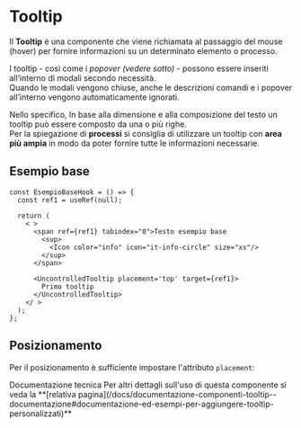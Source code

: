 
<Meta of={TooltipStories} />

# Tooltip
Il **Tooltip** è una componente che viene richiamata al passaggio del mouse (hover) per fornire informazioni su un determinato elemento o processo.

I tooltip - così come i _popover (vedere sotto)_ - possono essere inseriti all’interno di modali secondo necessità.\
Quando le modali vengono chiuse, anche le descrizioni comandi e i popover all’interno vengono automaticamente ignorati.

Nello specifico, In base alla dimensione e alla composizione del testo un tooltip può essere composto da una o più righe.\
Per la spiegazione di **processi** si consiglia di utilizzare un tooltip con **area più ampia** in modo da poter fornire tutte le informazioni necessarie.


## Esempio base
<Canvas of={TooltipStories.EsempioBase} />

```tsx
const EsempioBaseHook = () => {
  const ref1 = useRef(null);

  return (
    < >
      <span ref={ref1} tabindex="0">Testo esempio base
        <sup>
          <Icon color="info" icon="it-info-circle" size="xs"/>
        </sup>
      </span>

      <UncontrolledTooltip placement='top' target={ref1}>
        Primo tooltip
      </UncontrolledTooltip>
    </ >
  );
};
```

## Posizionamento
Per il posizionamento è sufficiente impostare l'attributo `placement`:
<Canvas of={TooltipStories.Posizionamento} />


<div className='docs'>
  <Callout color='info' highlight>
    <CalloutTitle>
      <span className='text'>Documentazione tecnica</span>
    </CalloutTitle>
    <CalloutText>
      Per altri dettagli sull'uso di questa componente si veda la **[relativa pagina](/docs/documentazione-componenti-tooltip--documentazione#documentazione-ed-esempi-per-aggiungere-tooltip-personalizzati)**
    </CalloutText>
  </Callout>
</div>
